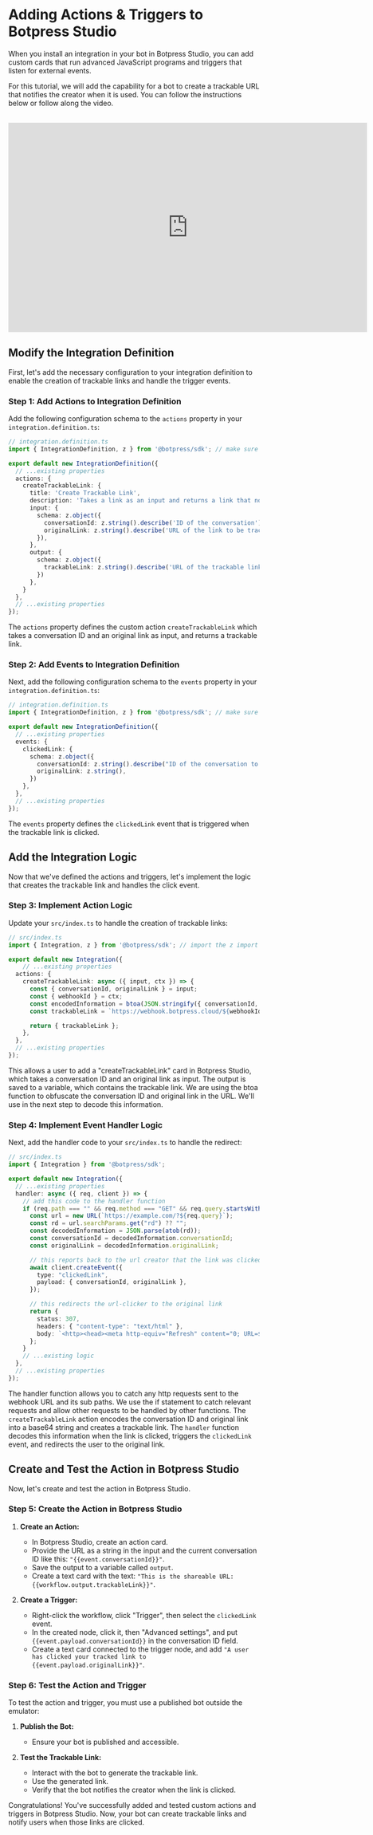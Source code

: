 # Adding Actions & Triggers to Botpress Studio

When you install an integration in your bot in Botpress Studio, you can add custom cards that run advanced JavaScript programs and triggers that listen for external events.

For this tutorial, we will add the capability for a bot to create a trackable URL that notifies the creator when it is used. You can follow the instructions below or follow along the video.

<br/>

<iframe
  data-youtube-iframe
  width="720"
  height="420"
  src="https://www.youtube.com/embed/5-vQGSOC2EE"
  title="YouTube video player"
  frameborder="0"
  allow="accelerometer; autoplay; clipboard-write; encrypted-media; gyroscope; picture-in-picture; web-share"
  allowfullscreen
></iframe>

## Modify the Integration Definition

First, let's add the necessary configuration to your integration definition to enable the creation of trackable links and handle the trigger events.

### Step 1: Add Actions to Integration Definition

Add the following configuration schema to the `actions` property in your `integration.definition.ts`:

```ts
// integration.definition.ts
import { IntegrationDefinition, z } from '@botpress/sdk'; // make sure to add the z import

export default new IntegrationDefinition({
  // ...existing properties
  actions: {
    createTrackableLink: {
      title: 'Create Trackable Link',
      description: 'Takes a link as an input and returns a link that notifies the author when the link is clicked.',
      input: {
        schema: z.object({
          conversationId: z.string().describe('ID of the conversation'),
          originalLink: z.string().describe('URL of the link to be tracked'),
        }),
      },
      output: {
        schema: z.object({
          trackableLink: z.string().describe('URL of the trackable link'),
        })
      },
    }
  },
  // ...existing properties
});
```

The `actions` property defines the custom action `createTrackableLink` which takes a conversation ID and an original link as input, and returns a trackable link. 

### Step 2: Add Events to Integration Definition

Next, add the following configuration schema to the `events` property in your `integration.definition.ts`:

```ts
// integration.definition.ts
import { IntegrationDefinition, z } from '@botpress/sdk'; // make sure to add the z import

export default new IntegrationDefinition({
  // ...existing properties
  events: {
    clickedLink: {
      schema: z.object({
        conversationId: z.string().describe("ID of the conversation to notify the user"),
        originalLink: z.string(),
      })
    },
  },
  // ...existing properties
});
```
The `events` property defines the `clickedLink` event that is triggered when the trackable link is clicked.

## Add the Integration Logic

Now that we've defined the actions and triggers, let's implement the logic that creates the trackable link and handles the click event.

### Step 3: Implement Action Logic

Update your `src/index.ts` to handle the creation of trackable links:

```ts
// src/index.ts
import { Integration, z } from '@botpress/sdk'; // import the z import

export default new Integration({
    // ...existing properties
  actions: {
    createTrackableLink: async ({ input, ctx }) => {
      const { conversationId, originalLink } = input;
      const { webhookId } = ctx;
      const encodedInformation = btoa(JSON.stringify({ conversationId, originalLink }));
      const trackableLink = `https://webhook.botpress.cloud/${webhookId}?rd=${encodedInformation}`;

      return { trackableLink };
    },
  },
  // ...existing properties
});
```

This allows a user to add a "createTrackableLink" card in Botpress Studio, which takes a conversation ID and an original link as input. The output is saved to a variable, which contains the trackable link.
We are using the btoa function to obfuscate the conversation ID and original link in the URL. We'll use in the next step to decode this information.

### Step 4: Implement Event Handler Logic

Next, add the handler code to your `src/index.ts` to handle the redirect:

```ts
// src/index.ts
import { Integration } from '@botpress/sdk';

export default new Integration({
  // ...existing properties
  handler: async ({ req, client }) => {
    // add this code to the handler function
    if (req.path === "" && req.method === "GET" && req.query.startsWith("rd=")) {
      const url = new URL(`https://example.com/?${req.query}`);
      const rd = url.searchParams.get("rd") ?? "";
      const decodedInformation = JSON.parse(atob(rd));
      const conversationId = decodedInformation.conversationId;
      const originalLink = decodedInformation.originalLink;

      // this reports back to the url creator that the link was clicked
      await client.createEvent({
        type: "clickedLink",
        payload: { conversationId, originalLink },
      });

      // this redirects the url-clicker to the original link
      return {
        status: 307,
        headers: { "content-type": "text/html" },
        body: `<http><head><meta http-equiv="Refresh" content="0; URL=${originalLink}" /></head></http>`,
      };
    }
    // ...existing logic
  },
  // ...existing properties
});
```
The handler function allows you to catch any http requests sent to the webhook URL and its sub paths. We use the if statement to catch relevant requests and allow other requests to be handled by other functions.
The `createTrackableLink` action encodes the conversation ID and original link into a base64 string and creates a trackable link. The `handler` function decodes this information when the link is clicked, triggers the `clickedLink` event, and redirects the user to the original link.

## Create and Test the Action in Botpress Studio

Now, let's create and test the action in Botpress Studio.

### Step 5: Create the Action in Botpress Studio

1. **Create an Action:**
    - In Botpress Studio, create an action card.
    - Provide the URL as a string in the input and the current conversation ID like this: `"{{event.conversationId}}"`.
    - Save the output to a variable called `output`.
    - Create a text card with the text: `"This is the shareable URL: {{workflow.output.trackableLink}}"`.

2. **Create a Trigger:**
    - Right-click the workflow, click "Trigger", then select the `clickedLink` event.
    - In the created node, click it, then "Advanced settings", and put `{{event.payload.conversationId}}` in the conversation ID field.
    - Create a text card connected to the trigger node, and add `"A user has clicked your tracked link to {{event.payload.originalLink}}"`.

### Step 6: Test the Action and Trigger

To test the action and trigger, you must use a published bot outside the emulator:

1. **Publish the Bot:**
    - Ensure your bot is published and accessible.

2. **Test the Trackable Link:**
    - Interact with the bot to generate the trackable link.
    - Use the generated link.
    - Verify that the bot notifies the creator when the link is clicked.

Congratulations! You've successfully added and tested custom actions and triggers in Botpress Studio. Now, your bot can create trackable links and notify users when those links are clicked.